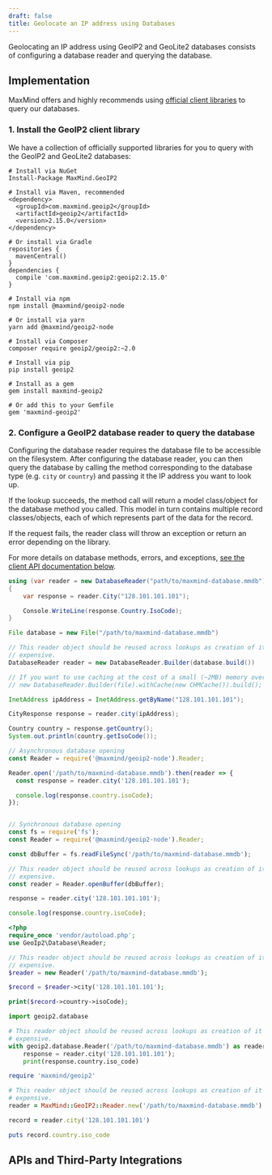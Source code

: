 ```yaml
---
draft: false
title: Geolocate an IP address using Databases
---
```



Geolocating an IP address using GeoIP2 and GeoLite2 databases consists of
configuring a database reader and querying the database.

## Implementation

MaxMind offers and highly recommends using [official client
libraries](#official-api-clients) to query our databases.

### 1. Install the GeoIP2 client library

We have a collection of officially supported libraries for you to query with
the GeoIP2 and GeoLite2 databases:

<CodeSet>

```cli-csharp
# Install via NuGet
Install-Package MaxMind.GeoIP2
```

```cli-java
# Install via Maven, recommended
<dependency>
  <groupId>com.maxmind.geoip2</groupId>
  <artifactId>geoip2</artifactId>
  <version>2.15.0</version>
</dependency>

# Or install via Gradle
repositories {
  mavenCentral()
}
dependencies {
  compile 'com.maxmind.geoip2:geoip2:2.15.0'
}
```

```cli-javascript
# Install via npm
npm install @maxmind/geoip2-node

# Or install via yarn
yarn add @maxmind/geoip2-node
```

```cli-php
# Install via Composer
composer require geoip2/geoip2:~2.0
```

```cli-python
# Install via pip
pip install geoip2
```

```cli-ruby
# Install as a gem
gem install maxmind-geoip2

# Or add this to your Gemfile
gem 'maxmind-geoip2'
```

</CodeSet>

### 2. Configure a GeoIP2 database reader to query the database

Configuring the database reader requires the database file to be accessible on
the filesystem.  After configuring the database reader, you can then query the
database by calling the method corresponding to the database type (e.g. `city`
or `country`) and passing it the IP address you want to look up.

If the lookup succeeds, the method call will return a model class/object for
the database method you called.  This model in turn contains multiple record
classes/objects, each of which represents part of the data for the record.

If the request fails, the reader class will throw an exception or return an
error depending on the library.

For more details on database methods, errors, and exceptions, [see the client
API documentation below](#official-api-clients).

<CodeSet>

```csharp
using (var reader = new DatabaseReader("path/to/maxmind-database.mmdb"))
{
    var response = reader.City("128.101.101.101");

    Console.WriteLine(response.Country.IsoCode);
}
```

```java
File database = new File("/path/to/maxmind-database.mmdb")

// This reader object should be reused across lookups as creation of it is
// expensive.
DatabaseReader reader = new DatabaseReader.Builder(database.build())

// If you want to use caching at the cost of a small (~2MB) memory overhead:
// new DatabaseReader.Builder(file).withCache(new CHMCache()).build();

InetAddress ipAddress = InetAddress.getByName("128.101.101.101");

CityResponse response = reader.city(ipAddress);

Country country = response.getCountry();
System.out.println(country.getIsoCode());

```

```javascript
// Asynchronous database opening
const Reader = require('@maxmind/geoip2-node').Reader;

Reader.open('/path/to/maxmind-database.mmdb').then(reader => {
  const response = reader.city('128.101.101.101');

  console.log(response.country.isoCode);
});


// Synchronous database opening
const fs = require('fs');
const Reader = require('@maxmind/geoip2-node').Reader;

const dbBuffer = fs.readFileSync('/path/to/maxmind-database.mmdb');

// This reader object should be reused across lookups as creation of it is
// expensive.
const reader = Reader.openBuffer(dbBuffer);

response = reader.city('128.101.101.101');

console.log(response.country.isoCode);
```

```php
<?php
require_once 'vendor/autoload.php';
use GeoIp2\Database\Reader;

// This reader object should be reused across lookups as creation of it is
// expensive.
$reader = new Reader('/path/to/maxmind-database.mmdb');

$record = $reader->city('128.101.101.101');

print($record->country->isoCode);
```

```python
import geoip2.database

# This reader object should be reused across lookups as creation of it is
# expensive.
with geoip2.database.Reader('/path/to/maxmind-database.mmdb') as reader:
    response = reader.city('128.101.101.101');
    print(response.country.iso_code)
```

```ruby
require 'maxmind/geoip2'

# This reader object should be reused across lookups as creation of it is
# expensive.
reader = MaxMind::GeoIP2::Reader.new('/path/to/maxmind-database.mmdb')

record = reader.city('128.101.101.101')

puts record.country.iso_code
```

</CodeSet>

## APIs and Third-Party Integrations
<APIs />

